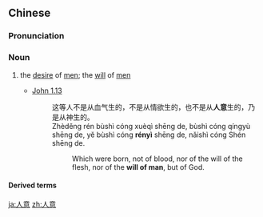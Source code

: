 ==Chinese==
{{zh-forms}}

===Pronunciation===
{{zh-pron
|m=rényì
|cat=n
}}

===Noun===
{{zh-noun}}

# {{lb|zh|literary}} the [[desire]] of [[men]]; the [[will]] of [[men]]
#* [http://wordproject.org/multi/bi_en_cn_py.htm John 1.13]
#*: 这等人不是从血气生的，不是从情欲生的，也不是从'''人意'''生的，乃是从神生的。
#*: Zhèděng rén bùshì cóng xuèqì shēng de, bùshì cóng qíngyù shēng de, yě bùshì cóng '''rényì''' shēng de, nǎishì cóng Shén shēng de.
#*:: Which were born, not of blood, nor of the will of the flesh, nor of the '''will of man''', but of God.

====Derived terms====
{{zh-der|天心人意}}

[[ja:人意]]
[[zh:人意]]